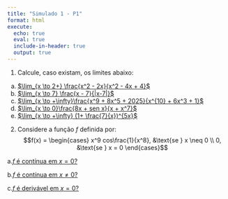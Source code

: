 ```yaml
---
title: "Simulado 1 - P1"
format: html
execute:
  echo: true
  eval: true
  include-in-header: true
  output: true
---
```


1. Calcule, caso existam, os limites abaixo:
a. [$\lim_{x \to 2+} \frac{x^2 - 2x}{x^2 - 4x + 4}$](q1a.qmd)
b. [$\lim_{x \to 7} \frac{x - 7}{|x-7|}$](q1b.qmd)
c. [$\lim_{x \to +\infty}\frac{x^9 + 8x^5 + 2025}{x^{10} + 6x^3 + 1}$](q1c.qmd)
d. [$\lim_{x \to 0}\frac{8x + sen x}{x + x^7}$](q1d.qmd)
e. [$\lim_{x \to +\infty} (1+ \frac{7}{x})^{5x}$](q1e.qmd)

2. Considere a função $f$ definida por:
$$f(x) = \begin{cases}
x^9 cos\frac{1}{x^8}, &\text{se } x \neq 0 \\
0, &\text{se } x = 0
\end{cases}$$

a.[$f \text{ é contínua em }x = 0\text{?}$](q2a.qmd)

b.[$f \text{ é contínua em }x \neq 0\text{?}$](q2b.qmd)

c.[$f \text{ é derivável em } x = 0\text{?}$](q2c.qmd)